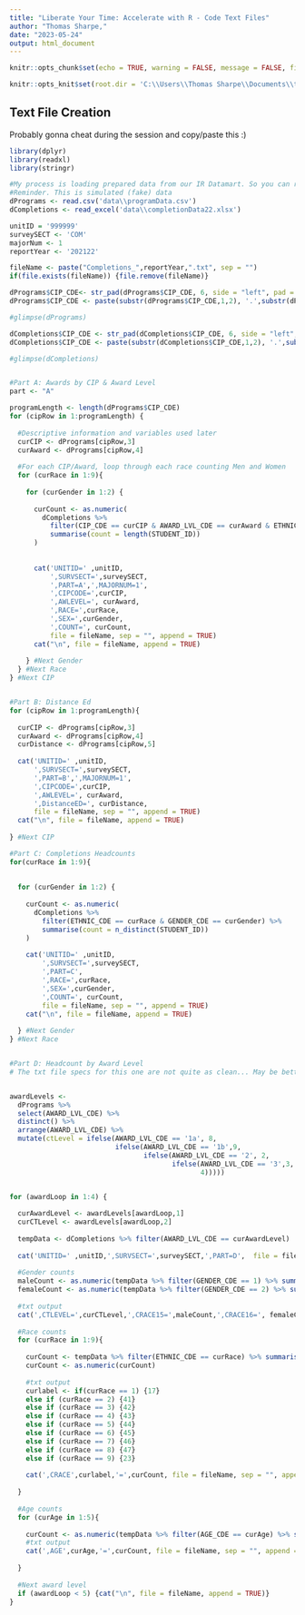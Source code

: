 ---
title: "Liberate Your Time: Accelerate with R - Code Text Files"
author: "Thomas Sharpe,"
date: "2023-05-24"
output: html_document
---

```{r setup, include=FALSE}

knitr::opts_chunk$set(echo = TRUE, warning = FALSE, message = FALSE, fig.width = 12, fig.height = 6)

knitr::opts_knit$set(root.dir = 'C:\\Users\\Thomas Sharpe\\Documents\\thomasIR\\air2023')

```

## Text File Creation

Probably gonna cheat during the session and copy/paste this :)

```{r}

library(dplyr)
library(readxl)
library(stringr)

#My process is loading prepared data from our IR Datamart. So you can run it, reading from files.
#Reminder. This is simulated (fake) data
dPrograms <- read.csv('data\\programData.csv')
dCompletions <- read_excel('data\\completionData22.xlsx')

```


```{r}

unitID = '999999'
surveySECT <- 'COM'
majorNum <- 1
reportYear <- '202122'

fileName <- paste("Completions_",reportYear,".txt", sep = "")
if(file.exists(fileName)) {file.remove(fileName)}

dPrograms$CIP_CDE<- str_pad(dPrograms$CIP_CDE, 6, side = "left", pad = 0)
dPrograms$CIP_CDE <- paste(substr(dPrograms$CIP_CDE,1,2), '.',substr(dPrograms$CIP_CDE,3,7), sep='')

#glimpse(dPrograms)

dCompletions$CIP_CDE <- str_pad(dCompletions$CIP_CDE, 6, side = "left", pad = 0)
dCompletions$CIP_CDE <- paste(substr(dCompletions$CIP_CDE,1,2), '.',substr(dCompletions$CIP_CDE,3,7), sep='')

#glimpse(dCompletions)


#Part A: Awards by CIP & Award Level
part <- "A"

programLength <- length(dPrograms$CIP_CDE)
for (cipRow in 1:programLength) {
  
  #Descriptive information and variables used later
  curCIP <- dPrograms[cipRow,3]
  curAward <- dPrograms[cipRow,4]
  
  #For each CIP/Award, loop through each race counting Men and Women
  for (curRace in 1:9){
    
    for (curGender in 1:2) {
      
      curCount <- as.numeric(
        dCompletions %>% 
          filter(CIP_CDE == curCIP & AWARD_LVL_CDE == curAward & ETHNIC_CDE == curRace & GENDER_CDE == curGender) %>%
          summarise(count = length(STUDENT_ID))
      )
      
      
      cat('UNITID=' ,unitID,
          ',SURVSECT=',surveySECT,
          ',PART=A',',MAJORNUM=1',
          ',CIPCODE=',curCIP,
          ',AWLEVEL=', curAward,
          ',RACE=',curRace,
          ',SEX=',curGender,
          ',COUNT=', curCount,
          file = fileName, sep = "", append = TRUE)
      cat("\n", file = fileName, append = TRUE)
      
    } #Next Gender
  } #Next Race
} #Next CIP


#Part B: Distance Ed
for (cipRow in 1:programLength){
  
  curCIP <- dPrograms[cipRow,3]
  curAward <- dPrograms[cipRow,4]
  curDistance <- dPrograms[cipRow,5]
  
  cat('UNITID=' ,unitID,
      ',SURVSECT=',surveySECT,
      ',PART=B',',MAJORNUM=1',
      ',CIPCODE=',curCIP,
      ',AWLEVEL=', curAward,
      ',DistanceED=', curDistance,
      file = fileName, sep = "", append = TRUE)
  cat("\n", file = fileName, append = TRUE)
  
} #Next CIP

#Part C: Completions Headcounts
for(curRace in 1:9){
  
  
  for (curGender in 1:2) {
    
    curCount <- as.numeric(
      dCompletions %>% 
        filter(ETHNIC_CDE == curRace & GENDER_CDE == curGender) %>%
        summarise(count = n_distinct(STUDENT_ID))
    )
    
    cat('UNITID=' ,unitID,
        ',SURVSECT=',surveySECT,
        ',PART=C',
        ',RACE=',curRace,
        ',SEX=',curGender,
        ',COUNT=', curCount,
        file = fileName, sep = "", append = TRUE)
    cat("\n", file = fileName, append = TRUE)
    
  } #Next Gender
} #Next Race


#Part D: Headcount by Award Level
# The txt file specs for this one are not quite as clean... May be better way of coding this :)


awardLevels <-
  dPrograms %>%
  select(AWARD_LVL_CDE) %>%
  distinct() %>%
  arrange(AWARD_LVL_CDE) %>%
  mutate(ctLevel = ifelse(AWARD_LVL_CDE == '1a', 8,
                          ifelse(AWARD_LVL_CDE == '1b',9,
                                 ifelse(AWARD_LVL_CDE == '2', 2,
                                        ifelse(AWARD_LVL_CDE == '3',3,
                                               4)))))


for (awardLoop in 1:4) {
  
  curAwardLevel <- awardLevels[awardLoop,1]
  curCTLevel <- awardLevels[awardLoop,2]
  
  tempData <- dCompletions %>% filter(AWARD_LVL_CDE == curAwardLevel)
  
  cat('UNITID=' ,unitID,',SURVSECT=',surveySECT,',PART=D',  file = fileName,sep = "", append = TRUE)
  
  #Gender counts
  maleCount <- as.numeric(tempData %>% filter(GENDER_CDE == 1) %>% summarise(count = n_distinct(STUDENT_ID)))
  femaleCount <- as.numeric(tempData %>% filter(GENDER_CDE == 2) %>% summarise(count = n_distinct(STUDENT_ID)))
  
  #txt output
  cat(',CTLEVEL=',curCTLevel,',CRACE15=',maleCount,',CRACE16=', femaleCount, file = fileName, sep = "", append = TRUE)
  
  #Race counts
  for (curRace in 1:9){
    
    curCount <- tempData %>% filter(ETHNIC_CDE == curRace) %>% summarise(count = n_distinct(STUDENT_ID))
    curCount <- as.numeric(curCount)
    
    #txt output
    curlabel <- if(curRace == 1) {17} 
    else if (curRace == 2) {41}
    else if (curRace == 3) {42}
    else if (curRace == 4) {43}
    else if (curRace == 5) {44}
    else if (curRace == 6) {45}
    else if (curRace == 7) {46}
    else if (curRace == 8) {47}
    else if (curRace == 9) {23}
    
    cat(',CRACE',curlabel,'=',curCount, file = fileName, sep = "", append = TRUE)
    
  }
  
  #Age counts
  for (curAge in 1:5){
    
    curCount <- as.numeric(tempData %>% filter(AGE_CDE == curAge) %>% summarise(count = n_distinct(STUDENT_ID)))
    #txt output
    cat(',AGE',curAge,'=',curCount, file = fileName, sep = "", append = TRUE)
    
  }
  
  #Next award level
  if (awardLoop < 5) {cat("\n", file = fileName, append = TRUE)}
}


```
